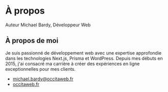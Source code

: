 # À propos
Auteur Michael Bardy, Développeur Web
## À propos de moi
Je suis passionné de développement web avec une expertise approfondie dans les technologies Next.js, Prisma et WordPress. Depuis mes débuts en 2015, j'ai consacré ma carrière à créer des expériences en ligne exceptionnelles pour mes clients.

- michael.bardy@occitaweb.fr
- [occitaweb.fr](https://www.occitaweb.fr)